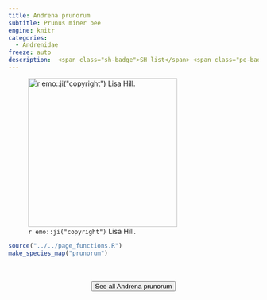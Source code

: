 ```yaml
---
title: Andrena prunorum
subtitle: Prunus miner bee
engine: knitr
categories:
  - Andrenidae
freeze: auto
description:  <span class="sh-badge">SH list</span> <span class="pe-badge">PM Evidence</span> <span class="gali-badge">Galiano</span>
---
```

![`r emo::ji("copyright")` Lisa Hill.](https://inaturalist-open-data.s3.amazonaws.com/photos/320338148/large.jpg){height=300}





```r
source("../../page_functions.R")
make_species_map("prunorum")
```
<br><br>
<center>


<a href="https://www.inaturalist.org/observations?place_id=7085&quality_grade=research&subview=map&taxon_id=57667"><button type="button" class="btn btn-secondary">See all Andrena prunorum <i class="fa-solid fa-arrow-up-right-from-square"></i> </button></a>
</center>
